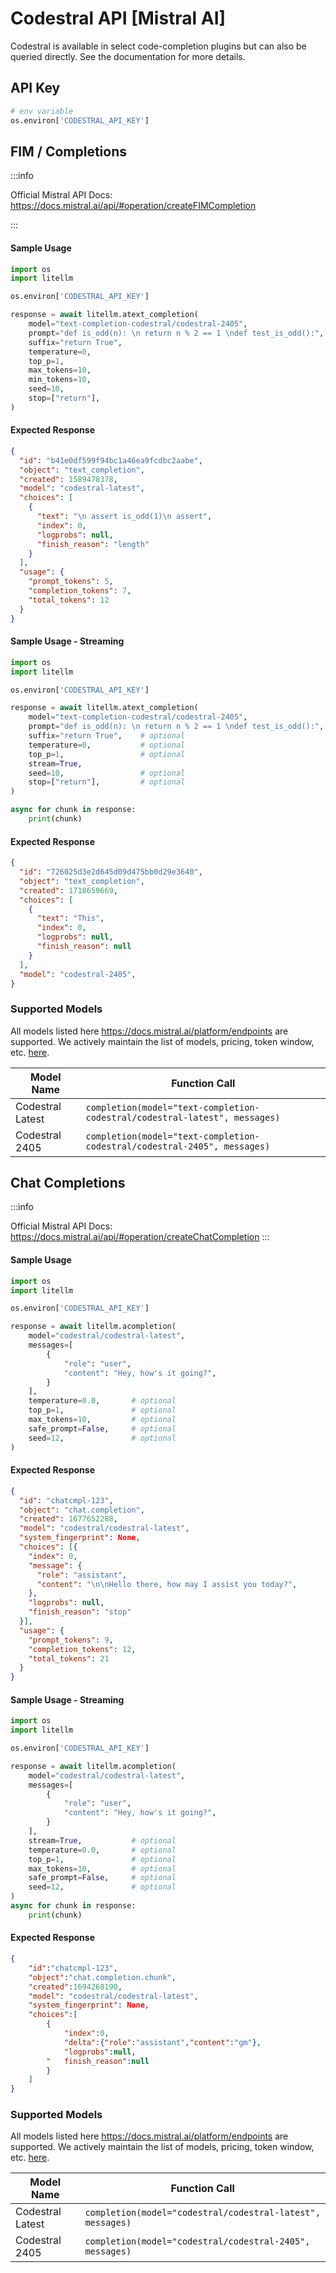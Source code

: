 


# Codestral API [Mistral AI]

Codestral is available in select code-completion plugins but can also be queried directly. See the documentation for more details.

## API Key
```python
# env variable
os.environ['CODESTRAL_API_KEY']
```

## FIM / Completions

:::info

Official Mistral API Docs: https://docs.mistral.ai/api/#operation/createFIMCompletion

:::


<Tabs>
<TabItem value="no-streaming" label="No Streaming">

#### Sample Usage

```python
import os
import litellm

os.environ['CODESTRAL_API_KEY']

response = await litellm.atext_completion(
    model="text-completion-codestral/codestral-2405",
    prompt="def is_odd(n): \n return n % 2 == 1 \ndef test_is_odd():", 
    suffix="return True",                                              # optional
    temperature=0,                                                     # optional
    top_p=1,                                                           # optional
    max_tokens=10,                                                     # optional
    min_tokens=10,                                                     # optional
    seed=10,                                                           # optional
    stop=["return"],                                                   # optional
)
```

#### Expected Response

```json
{
  "id": "b41e0df599f94bc1a46ea9fcdbc2aabe",
  "object": "text_completion",
  "created": 1589478378,
  "model": "codestral-latest",
  "choices": [
    {
      "text": "\n assert is_odd(1)\n assert",
      "index": 0,
      "logprobs": null,
      "finish_reason": "length"
    }
  ],
  "usage": {
    "prompt_tokens": 5,
    "completion_tokens": 7,
    "total_tokens": 12
  }
}

```


</TabItem>
<TabItem value="stream" label="Streaming">

#### Sample Usage - Streaming

```python
import os
import litellm

os.environ['CODESTRAL_API_KEY']

response = await litellm.atext_completion(
    model="text-completion-codestral/codestral-2405",
    prompt="def is_odd(n): \n return n % 2 == 1 \ndef test_is_odd():",
    suffix="return True",    # optional
    temperature=0,           # optional
    top_p=1,                 # optional
    stream=True,                
    seed=10,                 # optional
    stop=["return"],         # optional
)

async for chunk in response:
    print(chunk)
```

#### Expected Response

```json
{
  "id": "726025d3e2d645d09d475bb0d29e3640",
  "object": "text_completion",
  "created": 1718659669,
  "choices": [
    {
      "text": "This",
      "index": 0,
      "logprobs": null,
      "finish_reason": null
    }
  ],
  "model": "codestral-2405", 
}

```
</TabItem>
</Tabs>

### Supported Models
All models listed here https://docs.mistral.ai/platform/endpoints are supported. We actively maintain the list of models, pricing, token window, etc. [here](https://github.com/BerriAI/litellm/blob/main/model_prices_and_context_window.json).

| Model Name     | Function Call                                                |
|----------------|--------------------------------------------------------------|
| Codestral Latest  | `completion(model="text-completion-codestral/codestral-latest", messages)` |
| Codestral 2405 | `completion(model="text-completion-codestral/codestral-2405", messages)`|




## Chat Completions

:::info

Official Mistral API Docs: https://docs.mistral.ai/api/#operation/createChatCompletion
:::


<Tabs>
<TabItem value="no-streaming" label="No Streaming">

#### Sample Usage

```python
import os
import litellm

os.environ['CODESTRAL_API_KEY']

response = await litellm.acompletion(
    model="codestral/codestral-latest",
    messages=[
        {
            "role": "user",
            "content": "Hey, how's it going?",
        }
    ],
    temperature=0.0,       # optional
    top_p=1,               # optional
    max_tokens=10,         # optional
    safe_prompt=False,     # optional
    seed=12,               # optional
)
```

#### Expected Response

```json
{
  "id": "chatcmpl-123",
  "object": "chat.completion",
  "created": 1677652288,
  "model": "codestral/codestral-latest",
  "system_fingerprint": None,
  "choices": [{
    "index": 0,
    "message": {
      "role": "assistant",
      "content": "\n\nHello there, how may I assist you today?",
    },
    "logprobs": null,
    "finish_reason": "stop"
  }],
  "usage": {
    "prompt_tokens": 9,
    "completion_tokens": 12,
    "total_tokens": 21
  }
}


```


</TabItem>
<TabItem value="stream" label="Streaming">

#### Sample Usage - Streaming

```python
import os
import litellm

os.environ['CODESTRAL_API_KEY']

response = await litellm.acompletion(
    model="codestral/codestral-latest",
    messages=[
        {
            "role": "user",
            "content": "Hey, how's it going?",
        }
    ],
    stream=True,           # optional
    temperature=0.0,       # optional
    top_p=1,               # optional
    max_tokens=10,         # optional
    safe_prompt=False,     # optional
    seed=12,               # optional
)
async for chunk in response:
    print(chunk)
```

#### Expected Response

```json
{
    "id":"chatcmpl-123",
    "object":"chat.completion.chunk",
    "created":1694268190,
    "model": "codestral/codestral-latest",
    "system_fingerprint": None, 
    "choices":[
        {
            "index":0,
            "delta":{"role":"assistant","content":"gm"},
            "logprobs":null,
        "   finish_reason":null
        }
    ]
}

```
</TabItem>
</Tabs>

### Supported Models
All models listed here https://docs.mistral.ai/platform/endpoints are supported. We actively maintain the list of models, pricing, token window, etc. [here](https://github.com/BerriAI/litellm/blob/main/model_prices_and_context_window.json).

| Model Name     | Function Call                                                |
|----------------|--------------------------------------------------------------|
| Codestral Latest  | `completion(model="codestral/codestral-latest", messages)` |
| Codestral 2405 | `completion(model="codestral/codestral-2405", messages)`|